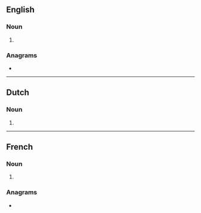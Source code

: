 ==English==

===Noun===
{{head|en|noun plural form}}

# {{plural of|vitrine|lang=en}}

===Anagrams===
* {{anagrams|en|a=eiinrstv|inviters|vintries}}

----

==Dutch==

===Noun===
{{head|nl|noun plural form}}

# {{nl-noun form of|pl|vitrine}}

----

==French==

===Noun===
{{head|fr|noun plural form|g=f}}

# {{plural of|vitrine|lang=fr}}

===Anagrams===
* {{l|fr|investir}}